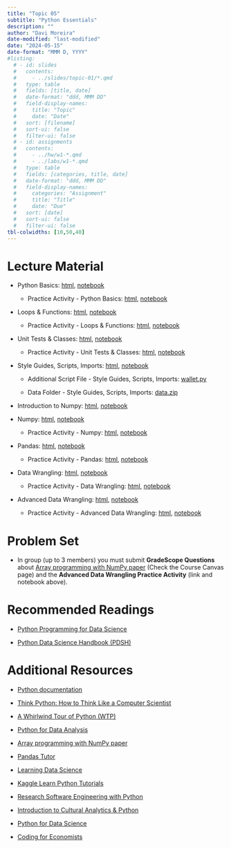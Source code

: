 ```yaml
---
title: "Topic 05"
subtitle: "Python Essentials"
description: ""
author: "Davi Moreira"
date-modified: "last-modified"
date: "2024-05-15"
date-format: "MMM D, YYYY"
#listing:
  # - id: slides
  #   contents:
  #     - ../slides/topic-01/*.qmd
  #   type: table
  #   fields: [title, date]
  #   date-format: "ddd, MMM DD"
  #   field-display-names:
  #     title: "Topic"
  #     date: "Date"
  #   sort: [filename]
  #   sort-ui: false
  #   filter-ui: false
  # - id: assignments
  #   contents:
  #     - ../hw/w1-*.qmd
  #     - ../labs/w1-*.qmd
  #   type: table
  #   fields: [categories, title, date]
  #   date-format: "ddd, MMM DD"
  #   field-display-names:
  #     categories: "Assignment"
  #     title: "Title"
  #     date: "Due"
  #   sort: [date]
  #   sort-ui: false
  #   filter-ui: false
tbl-colwidths: [10,50,40]
---
```


```{=html}
<!---# Slides

-   [Topic 01:Introduction, Set up, IDEs, Command line](/slides/topic-02.html)

--->
```
# Lecture Material

-   Python Basics: [html](/lecture_material/material-topic-05/01-py-basics.html){target="_blank"}, [notebook](https://github.com/davi-moreira/2024Summer1_dsc_emory_qtm_350/blob/main/docs/lecture_material/material-topic-05/_01-py-basics.ipynb){target="_blank"}

    -   Practice Activity - Python Basics: [html](/lecture_material/material-topic-05/01-py-basics-practice.html){target="_blank"}, [notebook](https://github.com/davi-moreira/2024Summer1_dsc_emory_qtm_350/blob/main/docs/lecture_material/material-topic-05/_01-py-basics-practice.ipynb){target="_blank"}

<!---
    -   Practice Activity - Python Basics- Solution: [html](/lecture_material/material-topic-05/01-py-basics-practice-solutions.html){target="_blank"}
--->

-   Loops & Functions: [html](/lecture_material/material-topic-05/02-py-loops-functions.html){target="_blank"}, [notebook](https://github.com/davi-moreira/2024Summer1_dsc_emory_qtm_350/blob/main/docs/lecture_material/material-topic-05/_02-py-loops-functions.ipynb){target="_blank"}

    -   Practice Activity - Loops & Functions: [html](/lecture_material/material-topic-05/02-py-loops-functions-practice.html){target="_blank"}, [notebook](https://github.com/davi-moreira/2024Summer1_dsc_emory_qtm_350/blob/main/docs/lecture_material/material-topic-05/_02-py-loops-functions-practice.ipynb){target="_blank"}

<!---
    -   Practice Activity - Loops & Functions - Solutions: [html](/lecture_material/material-topic-05/02-py-loops-functions-practice-solutions.html){target="_blank"}
--->

-   Unit Tests & Classes: [html](/lecture_material/material-topic-05/03-py-tests-classes.html){target="_blank"}, [notebook](https://github.com/davi-moreira/2024Summer1_dsc_emory_qtm_350/blob/main/docs/lecture_material/material-topic-05/_03-py-tests-classes.ipynb){target="_blank"}

    -   Practice Activity - Unit Tests & Classes: [html](/lecture_material/material-topic-05/03-py-tests-classes-practice.html){target="_blank"}, [notebook](https://github.com/davi-moreira/2024Summer1_dsc_emory_qtm_350/blob/main/docs/lecture_material/material-topic-05/_03-py-tests-classes-practice.ipynb){target="_blank"}


<!---

    -   Practice Activity - Unit Tests & Classes - Solutions: [html](/lecture_material/material-topic-05/03-py-tests-classes-practice-solutions.html){target="_blank"}

--->


-   Style Guides, Scripts, Imports: [html](/lecture_material/material-topic-05/04-py-style-scripts-imports.html){target="_blank"}, [notebook](https://github.com/davi-moreira/2024Summer1_dsc_emory_qtm_350/blob/main/docs/lecture_material/material-topic-05/_04-py-style-scripts-imports.ipynb){target="_blank"}

    -   Additional Script File - Style Guides, Scripts, Imports: [wallet.py](https://github.com/davi-moreira/2024Summer1_dsc_emory_qtm_350/blob/main/docs/lecture_material/material-topic-05/wallet.py){target="_blank"}

    -   Data Folder - Style Guides, Scripts, Imports: [data.zip](https://github.com/davi-moreira/2024Summer1_dsc_emory_qtm_350/blob/main/docs/lecture_material/material-topic-05/data.zip){target="_blank"}

<!---

    -   Practice Activity - Style Guides, Scripts, Imports: [html](/lecture_material/material-topic-05/04-py-style-scripts-imports-practice.html){target="_blank"}, [notebook](https://github.com/davi-moreira/2024Summer1_dsc_emory_qtm_350/blob/main/docs/lecture_material/material-topic-05/_04-py-style-scripts-imports-practice.ipynb){target="_blank"}

    -   Practice Activity - Style Guides, Scripts, Imports - Solutions: [html](/lecture_material/material-topic-05/04-py-style-scripts-imports-practice-solutions.html){target="_blank"}

--->

-   Introduction to Numpy: [html](/lecture_material/material-topic-05/05-py-numpy.html){target="_blank"}, [notebook](https://github.com/davi-moreira/2024Summer1_dsc_emory_qtm_350/blob/main/docs/lecture_material/material-topic-05/_05-py-numpy.ipynb){target="_blank"}

-   Numpy: [html](/lecture_material/material-topic-05/06-py-numpy-addendum.html){target="_blank"}, [notebook](https://github.com/davi-moreira/2024Summer1_dsc_emory_qtm_350/blob/main/docs/lecture_material/material-topic-05/_06-py-numpy-addendum.ipynb){target="_blank"}

    -   Practice Activity - Numpy: [html](/lecture_material/material-topic-05/06-py-numpy-practice.html){target="_blank"}, [notebook](https://github.com/davi-moreira/2024Summer1_dsc_emory_qtm_350/blob/main/docs/lecture_material/material-topic-05/_06-py-numpy-practice.ipynb){target="_blank"}

<!---

    -   Practice Activity - Numpy - Solutions: [html](/lecture_material/material-topic-05/06-py-numpy-practice-solutions.html){target="_blank"}

--->


-   Pandas: [html](/lecture_material/material-topic-05/07-py-pandas.html){target="_blank"}, [notebook](https://github.com/davi-moreira/2024Summer1_dsc_emory_qtm_350/blob/main/docs/lecture_material/material-topic-05/_07-py-pandas.ipynb){target="_blank"}

    -   Practice Activity - Pandas: [html](/lecture_material/material-topic-05/07-py-pandas-practice.html){target="_blank"}, [notebook](https://github.com/davi-moreira/2024Summer1_dsc_emory_qtm_350/blob/main/docs/lecture_material/material-topic-05/_07-py-pandas-practice.ipynb){target="_blank"}

<!---

    -   Practice Activity - Pandas - Solutions: [html](/lecture_material/material-topic-05/07-py-pandas-practice-solutions.html){target="_blank"}

--->

-   Data Wrangling: [html](/lecture_material/material-topic-05/08-py-wrangling-basics.html){target="_blank"}, [notebook](https://github.com/davi-moreira/2024Summer1_dsc_emory_qtm_350/blob/main/docs/lecture_material/material-topic-05/_08-py-wrangling-basics.ipynb){target="_blank"}

    -   Practice Activity - Data Wrangling: [html](/lecture_material/material-topic-05/08-py-wrangling-basics-practice.html){target="_blank"}, [notebook](https://github.com/davi-moreira/2024Summer1_dsc_emory_qtm_350/blob/main/docs/lecture_material/material-topic-05/_08-py-wrangling-basics-practice.ipynb){target="_blank"}

<!---

    -   Practice Activity - Data Wrangling - Solutions: [html](/lecture_material/material-topic-05/08-py-wrangling-basics-practice-solutions.html){target="_blank"}

--->

-   Advanced Data Wrangling: [html](/lecture_material/material-topic-05/09-py-wrangling-advanced.html){target="_blank"}, [notebook](https://github.com/davi-moreira/2024Summer1_dsc_emory_qtm_350/blob/main/docs/lecture_material/material-topic-05/_09-py-wrangling-advanced.ipynb){target="_blank"}

    -   Practice Activity - Advanced Data Wrangling: [html](/lecture_material/material-topic-05/09-py-wrangling-advanced-practice.html){target="_blank"}, [notebook](https://github.com/davi-moreira/2024Summer1_dsc_emory_qtm_350/blob/main/docs/lecture_material/material-topic-05/_09-py-wrangling-advanced-practice.ipynb){target="_blank"}

<!---

    -   Practice Activity - Advanced Data Wrangling - Solutions: [html](/lecture_material/material-topic-05/09-py-wrangling-advanced-practice-solutions.html){target="_blank"}

--->

# Problem Set

-   In group (up to 3 members) you must submit **GradeScope Questions** about [Array programming with NumPy paper](https://www.nature.com/articles/s41586-020-2649-2){target="_blank"} (Check the Course Canvas page) and the **Advanced Data Wrangling Practice Activity** (link and notebook above).

# Recommended Readings

-   [Python Programming for Data Science](https://www.tomasbeuzen.com/python-programming-for-data-science/README.html){target="_blank"}

-   [Python Data Science Handbook (PDSH)](https://github.com/jakevdp/PythonDataScienceHandbook){target="_blank"}

# Additional Resources

-   [Python documentation](https://docs.python.org/3/index.html){target="_blank"}

-   [Think Python: How to Think Like a Computer Scientist](https://greenteapress.com/wp/think-python/){target="_blank"}

-   [A Whirlwind Tour of Python (WTP)](https://jakevdp.github.io/WhirlwindTourOfPython/index.html){target="_blank"}

-   [Python for Data Analysis](https://wesmckinney.com/book/){target="_blank"}

-   [Array programming with NumPy paper](https://www.nature.com/articles/s41586-020-2649-2){target="_blank"}

-   [Pandas Tutor](https://pandastutor.com/index.html)

-   [Learning Data Science](https://www.oreilly.com/library/view/learning-data-science/9781098112998/)

-   [Kaggle Learn Python Tutorials](https://www.kaggle.com/learn/python){target="_blank"}

-   [Research Software Engineering with Python](https://merely-useful.tech/py-rse/index.html)

-   [Introduction to Cultural Analytics & Python](https://melaniewalsh.github.io/Intro-Cultural-Analytics/welcome.html)

-   [Python for Data Science](https://aeturrell.github.io/python4DS/welcome.html)

-   [Coding for Economists](https://aeturrell.github.io/coding-for-economists/intro.htm)
